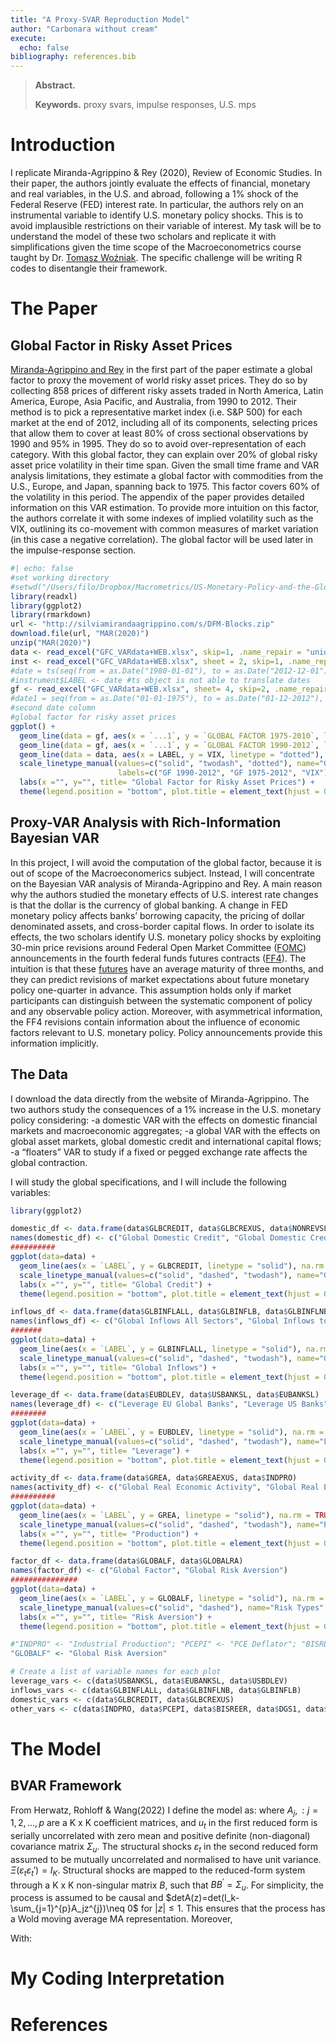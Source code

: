 ```yaml
---
title: "A Proxy-SVAR Reproduction Model"
author: "Carbonara without cream"
execute:
  echo: false
bibliography: references.bib
---
```


> **Abstract.** 
>
> **Keywords.** proxy svars, impulse responses, U.S. mps

# Introduction

I replicate Miranda-Agrippino & Rey (2020), Review of Economic Studies. In their paper, the authors jointly evaluate the effects of financial, monetary and real variables, in the U.S. and abroad, following a 1% shock of the Federal Reserve (FED) interest rate. In particular, the authors rely on an instrumental variable to identify U.S. monetary policy shocks. This is to avoid implausible restrictions on their variable of interest. 
My task will be to understand the model of these two scholars and replicate it with simplifications given the time scope of the Macroeconometrics course taught by Dr. [Tomasz Woźniak](https://findanexpert.unimelb.edu.au/profile/426516-tomasz-wozniak). The specific challenge will be writing R codes to disentangle their framework.

# The Paper

## Global Factor in Risky Asset Prices

[Miranda-Agrippino and Rey](http://helenerey.eu/Content/_Documents/MirandaAgrippinoRey_REStud_Final.pdf) in the first part of the paper estimate a global factor to proxy the movement of world risky asset prices. They do so by collecting 858 prices of different risky assets traded in North America, Latin America, Europe, Asia Pacific, and Australia, from 1990 to 2012. Their method is to pick a representative market index (i.e. S&P 500) for each market at the end of 2012, including all of its components, selecting prices that allow them to cover at least 80% of cross sectional observations by 1990 and 95% in 1995. They do so to avoid over-representation of each category. With this global factor, they can explain over 20% of global risky asset price volatility in their time span. Given the small time frame and VAR analysis limitations, they estimate a global factor with commodities from the U.S., Europe, and Japan, spanning back to 1975. This factor covers 60% of the volatility in this period.  The appendix of the paper provides detailed information on this VAR estimation. To provide more intuition on this factor, the authors correlate it with some indexes of implied volatility such as the VIX, outlining its co-movement with common measures of market variation (in this case a negative correlation). The global factor will be used later in the impulse-response section.

```r
#| echo: false
#set working directory 
#setwd("/Users/filo/Dropbox/Macrometrics/US-Monetary-Policy-and-the-Global-Financial-Cycle-Replication")
library(readxl)
library(ggplot2)
library(rmarkdown)
url <- "http://silviamirandaagrippino.com/s/DFM-Blocks.zip"
download.file(url, "MAR(2020)")
unzip("MAR(2020)")
data <- read_excel("GFC_VARdata+WEB.xlsx", skip=1, .name_repair = "unique_quiet")
inst <- read_excel("GFC_VARdata+WEB.xlsx", sheet = 2, skip=1, .name_repair = "unique_quiet")
#date = ts(seq(from = as.Date("1980-01-01"), to = as.Date("2012-12-01"), by = 'month'))
#instrument$LABEL <- date #ts object is not able to translate dates
gf <- read_excel("GFC_VARdata+WEB.xlsx", sheet= 4, skip=2, .name_repair = "unique_quiet", na = "blank")
#date1 = seq(from = as.Date("01-01-1975"), to = as.Date("01-12-2012"), by = 'month')
#second date column
#global factor for risky asset prices
ggplot() + 
  geom_line(data = gf, aes(x = `...1`, y = `GLOBAL FACTOR 1975-2010`, linetype = "solid"), color ="blue", na.rm = TRUE) + 
  geom_line(data = gf, aes(x = `...1`, y = `GLOBAL FACTOR 1990-2012`, linetype = "twodash"), color="blue4", na.rm = TRUE) +
  geom_line(data = data, aes(x = LABEL, y = VIX, linetype = "dotted"), color="black", na.rm = TRUE) +
  scale_linetype_manual(values=c("solid", "twodash", "dotted"), name="Global Factors", 
                        labels=c("GF 1990-2012", "GF 1975-2012", "VIX")) +
  labs(x ="", y="", title= "Global Factor for Risky Asset Prices") +
  theme(legend.position = "bottom", plot.title = element_text(hjust = 0.5))
```

## Proxy-VAR Analysis with Rich-Information Bayesian VAR
In this project, I will avoid the computation of the global factor, because it is out of scope of the Macroeconomerics subject. Instead, I will concentrate on the Bayesian VAR analysis of Miranda-Agrippino and Rey.
A main reason why the authors studied the monetary effects of U.S. interest rate changes is that the dollar is the currency of global banking. A change in FED monetary policy affects banks' borrowing capacity, the pricing of dollar denominated assets, and cross-border capital flows.
In order to isolate its effects, the two scholars identify U.S. monetary policy shocks by exploiting 30-min price revisions around Federal Open Market Committee ([FOMC](https://www.federalreserve.gov/monetarypolicy/fomc.htm)) announcements in the fourth federal funds futures contracts ([FF4](https://www.investopedia.com/terms/f/fed-funds-futures.asp)). The intuition is that these [futures](https://www.investopedia.com/terms/f/futures.asp) have an average maturity of three months, and they can predict revisions of market expectations about future monetary policy one-quarter in advance. This assumption holds only if market participants can distinguish between the systematic component of policy and any observable policy action. Moreover, with asymmetrical information, the FF4 revisions contain information about the influence of economic factors relevant to U.S. monetary policy. Policy announcements provide this information implicitly.

## The Data
I download the data directly from the website of Miranda-Agrippino. The two authors study the consequences of a 1% increase in the U.S. monetary policy considering:
-a domestic VAR with the effects on domestic financial markets and macroeconomic aggregates;
-a global VAR with the effects on global asset markets, global domestic credit and international capital flows;
-a "floaters" VAR to study if a fixed or pegged exchange rate affects the global contraction.

I will study the global specifications, and I will include the following variables:
```r
library(ggplot2)

domestic_df <- data.frame(data$GLBCREDIT, data$GLBCREXUS, data$NONREVSL)
names(domestic_df) <- c("Global Domestic Credit", "Global Domestic Credit Ex US", "US Total Non-revolving Credit")
##########
ggplot(data=data) + 
  geom_line(aes(x = `LABEL`, y = GLBCREDIT, linetype = "solid"), na.rm = TRUE, color = "blue") + geom_line(aes(x = `LABEL`, y = GLBCREXUS, linetype = "dashed"), na.rm = TRUE, color = "black") + geom_line(aes(x = `LABEL`, y = NONREVSL, linetype = "twodash"), na.rm = TRUE, color = "grey") +
  scale_linetype_manual(values=c("solid", "dashed", "twodash"), name="Global Credit Types", labels=c("Global Domestic Credit", "Global Domestic Credit Ex US", "US Total Non-revolving Credit"), guide = guide_legend(override.aes = list(color = c("blue", "black", "grey")))) +
  labs(x ="", y="", title= "Global Credit") +
  theme(legend.position = "bottom", plot.title = element_text(hjust = 0.5))

inflows_df <- data.frame(data$GLBINFLALL, data$GLBINFLB, data$GLBINFLNB)
names(inflows_df) <- c("Global Inflows All Sectors", "Global Inflows to Banks", "Global Inflows to Non-Banks")
#######
ggplot(data=data) + 
  geom_line(aes(x = `LABEL`, y = GLBINFLALL, linetype = "solid"), na.rm = TRUE, color = "blue") + geom_line(aes(x = `LABEL`, y = GLBINFLB, linetype = "dashed"), na.rm = TRUE, color = "black") + geom_line(aes(x = `LABEL`, y = GLBINFLNB, linetype = "twodash"), na.rm = TRUE, color = "grey") +
  scale_linetype_manual(values=c("solid", "dashed", "twodash"), name="Global Inflow Types", labels=c("Global Inflows All Sectors", "Global Inflows to Banks", "Global Inflows to Non-Banks"), guide = guide_legend(override.aes = list(color = c("blue", "black", "grey")))) +
  labs(x ="", y="", title= "Global Inflows") +
  theme(legend.position = "bottom", plot.title = element_text(hjust = 0.5))

leverage_df <- data.frame(data$EUBDLEV, data$USBANKSL, data$EUBANKSL)
names(leverage_df) <- c("Leverage EU Global Banks", "Leverage US Banks", "Leverage EU Banks")
########
ggplot(data=data) + 
  geom_line(aes(x = `LABEL`, y = EUBDLEV, linetype = "solid"), na.rm = TRUE, color = "blue") + geom_line(aes(x = `LABEL`, y = USBANKSL, linetype = "dashed"), na.rm = TRUE, color = "black") + geom_line(aes(x = `LABEL`, y = EUBANKSL, linetype = "twodash"), na.rm = TRUE, color = "grey") +
  scale_linetype_manual(values=c("solid", "dashed", "twodash"), name="Leverage Types", labels=c("Leverage EU Global Banks", "Leverage US Banks", "Leverage EU Banks"), guide = guide_legend(override.aes = list(color = c("blue", "black", "grey")))) +
  labs(x ="", y="", title= "Leverage") +
  theme(legend.position = "bottom", plot.title = element_text(hjust = 0.5))

activity_df <- data.frame(data$GREA, data$GREAEXUS, data$INDPRO)
names(activity_df) <- c("Global Real Economic Activity", "Global Real Economic Activity Ex US", "Industrial Production")
##########
ggplot(data=data) + 
  geom_line(aes(x = `LABEL`, y = GREA, linetype = "solid"), na.rm = TRUE, color = "blue") + geom_line(aes(x = `LABEL`, y = GREAEXUS, linetype = "dashed"), na.rm = TRUE, color = "black") + geom_line(aes(x = `LABEL`, y = INDPRO, linetype = "twodash"), na.rm = TRUE, color = "grey") +
  scale_linetype_manual(values=c("solid", "dashed", "twodash"), name="Production Types", labels=c("Global Real Economic Activity", "Global Real Economic Activity Ex US", "Industrial Production"), guide = guide_legend(override.aes = list(color = c("blue", "black", "grey")))) +
  labs(x ="", y="", title= "Production") +
  theme(legend.position = "bottom", plot.title = element_text(hjust = 0.5))

factor_df <- data.frame(data$GLOBALF, data$GLOBALRA)
names(factor_df) <- c("Global Factor", "Global Risk Aversion")
###############
ggplot(data=data) + 
  geom_line(aes(x = `LABEL`, y = GLOBALF, linetype = "solid"), na.rm = TRUE, color = "blue") + geom_line(aes(x = `LABEL`, y = GLOBALRA, linetype = "dashed"), na.rm = TRUE, color = "black") +
  scale_linetype_manual(values=c("solid", "dashed"), name="Risk Types", labels=c("Global Factor", "Global Risk Aversion"), guide = guide_legend(override.aes = list(color = c("blue", "black")))) +
  labs(x ="", y="", title= "Risk Aversion") +
  theme(legend.position = "bottom", plot.title = element_text(hjust = 0.5))
```
```r
#"INDPRO" <- "Industrial Production"; "PCEPI" <- "PCE Deflator"; "BISREER" <- "BIS Real EER";  "DGS1" <- "1Y Treasury Rate"; "GLOBALRA" <- "Global Risk Aversion"; "EUBDLEV" <- "Leverage EU Global Banks"; "USBANKSL" <- "Leverage US Banks"; "EUBANKSL" <- "Leverage EU Banks"; "GLBINFLALL" <- "Global Inflows All Sectors"; "GLBINFLB" <- "Global Inflows to Banks"; "GLBINFLB" <- "Global Inflows to Non-Banks"; "GLBCREDIT" <- "Global Domestic Credit"; "GLBCREXUS" <- "Global Domestic Credit Ex US"; "GREA" <- "Global Real Economic Activity"; "GREAEXUS" <- "Global Real Economic Activity Ex US"; "NONREVSL" <- "US Total Non-revolving Credit"; 
"GLOBALF" <- "Global Risk Aversion"

# Create a list of variable names for each plot
leverage_vars <- c(data$USBANKSL, data$EUBANKSL, data$USBDLEV)
inflows_vars <- c(data$GLBINFLALL, data$GLBINFLNB, data$GLBINFLB)
domestic_vars <- c(data$GLBCREDIT, data$GLBCREXUS)
other_vars <- c(data$INDPRO, data$PCEPI, data$BISREER, data$DGS1, data$GLOBALRA, data$EUBDLEV, data$GREA, data$GREAEXUS, data$NONREVSL)
```


# The Model

## BVAR Framework
From Herwatz, Rohloff & Wang(2022) I define the model as:
\begin{gather} \label{eq:solve}
y_t=\gamma+A_1y_{t-1}+\dots+A_py_{t-p}+u_t \\
y_t=\gamma+A_1y_{t-1}+\dots+A_py_{t-p}+B\varepsilon_t,&\:\:\:\:\: t=1,\dots,T \end{gather}
where $A_j, : j=1,2,\dots,p$ are a K x K coefficient matrices, and $u_t$ in the first reduced form is serially uncorrelated with zero mean and positive definite (non-diagonal) covariance matrix $\Sigma_u.$
The structural shocks $\varepsilon_t$ in the second reduced form assumed to be mutually uncorrelated and normalised to have unit variance. $\Xi\left(\varepsilon_t \varepsilon_t' \right)=I_K$. Structural shocks are mapped to the reduced-form system through a K x K non-singular matrix $B$, such that $BB^{'}=\Sigma_u$. For simplicity, the process is assumed to be causal and $detA(z)=det(I_k-\sum_{j=1}^{p}A_jz^{j})\neq 0$ for $\left| z \right|\le 1$. This ensures that the process has a Wold moving average MA representation. Moreover,

\begin{align*}
y_t=\mu+\sum_{i=0}^{\infty}\Phi_iu_{t-i}=\mu+\sum_{i=0}^{\infty}\Phi_iB\varepsilon_{t-i}=
\mu+\sum_{i=0}^{\infty}\Theta_i\varepsilon_{t-i}.
\end{align*}

With:
\begin{gather}
\mu=A(1)^{-1}\nu, ::: \Phi_0=I_K, \ \Phi_i=\sum_{j=1}^{i}A_j\Phi_{i-j}, ::: A_j=0 :for: j>p
\end{gather}

# My Coding Interpretation

# References







